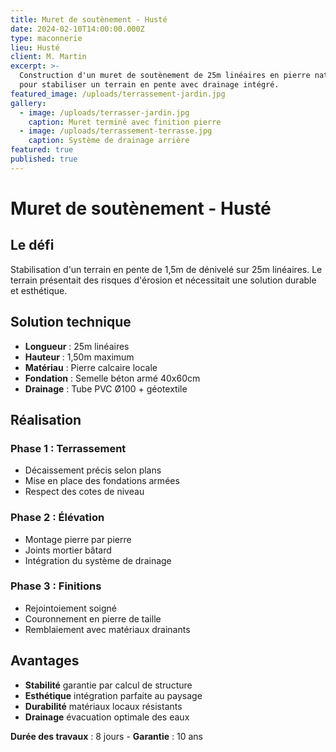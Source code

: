 ```yaml
---
title: Muret de soutènement - Husté
date: 2024-02-10T14:00:00.000Z
type: maconnerie
lieu: Husté
client: M. Martin
excerpt: >-
  Construction d'un muret de soutènement de 25m linéaires en pierre naturelle
  pour stabiliser un terrain en pente avec drainage intégré.
featured_image: /uploads/terrassement-jardin.jpg
gallery:
  - image: /uploads/terrasser-jardin.jpg
    caption: Muret terminé avec finition pierre
  - image: /uploads/terrassement-terrasse.jpg
    caption: Système de drainage arrière
featured: true
published: true
---
```


# Muret de soutènement - Husté

## Le défi

Stabilisation d'un terrain en pente de 1,5m de dénivelé sur 25m linéaires. Le terrain présentait des risques d'érosion et nécessitait une solution durable et esthétique.

## Solution technique

* **Longueur** : 25m linéaires
* **Hauteur** : 1,50m maximum
* **Matériau** : Pierre calcaire locale
* **Fondation** : Semelle béton armé 40x60cm
* **Drainage** : Tube PVC Ø100 + géotextile

## Réalisation

### Phase 1 : Terrassement

* Décaissement précis selon plans
* Mise en place des fondations armées
* Respect des cotes de niveau

### Phase 2 : Élévation

* Montage pierre par pierre
* Joints mortier bâtard
* Intégration du système de drainage

### Phase 3 : Finitions

* Rejointoiement soigné
* Couronnement en pierre de taille
* Remblaiement avec matériaux drainants

## Avantages

* **Stabilité** garantie par calcul de structure
* **Esthétique** intégration parfaite au paysage
* **Durabilité** matériaux locaux résistants
* **Drainage** évacuation optimale des eaux

**Durée des travaux** : 8 jours - **Garantie** : 10 ans
